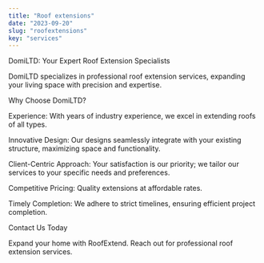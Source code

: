 ```yaml
---
title: "Roof extensions"
date: "2023-09-20"
slug: "roofextensions"
key: "services"
---
```



DomiLTD: Your Expert Roof Extension Specialists

DomiLTD specializes in professional roof extension services, expanding your living space with precision and expertise.

Why Choose DomiLTD?

Experience: With years of industry experience, we excel in extending roofs of all types.

Innovative Design: Our designs seamlessly integrate with your existing structure, maximizing space and functionality.

Client-Centric Approach: Your satisfaction is our priority; we tailor our services to your specific needs and preferences.

Competitive Pricing: Quality extensions at affordable rates.

Timely Completion: We adhere to strict timelines, ensuring efficient project completion.

Contact Us Today

Expand your home with RoofExtend. Reach out for professional roof extension services.
